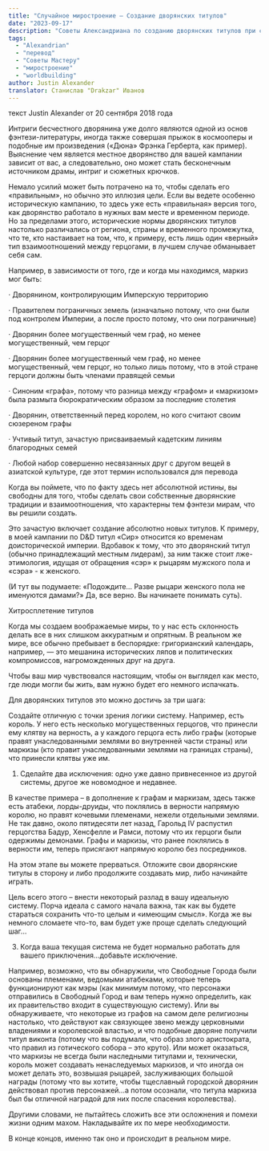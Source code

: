 ```yaml
---
title: "Случайное миростроение – Создание дворянских титулов"
date: "2023-09-17"
description: "Советы Александриана по созданию дворянских титулов при создании сеттинга "
tags:
  - "Alexandrian"
  - "перевод"
  - "Советы Мастеру"
  - "миростроение"
  - "worldbuilding"
author: Justin Alexander
translator: Станислав "Drakzar" Иванов
---
```


текст Justin Alexander от 20 сентября 2018 года

Интриги бесчестного дворянина уже долго являются одной из основ фэнтези-литературы, иногда также совершая прыжок в космооперы и подобные им произведения («Дюна» Фрэнка Герберта, как пример). Выяснение чем является местное дворянство для вашей кампании зависит от вас, а следовательно, оно может стать бесконечным источником драмы, интриг и сюжетных крючков.

Немало усилий может быть потрачено на то, чтобы сделать его «правильным», но обычно это иллюзия цели. Если вы ведете особенно историческую кампанию, то здесь уже есть «правильная» версия того, как дворянство работало в нужных вам месте и временном периоде. Но за пределами этого, исторические нормы дворянских титулов настолько различались от региона, страны и временного промежутка, что те, кто настаивает на том, что, к примеру, есть лишь один «верный» тип взаимоотношений между герцогами, в лучшем случае обманывает себя сам.

Например, в зависимости от того, где и когда мы находимся, маркиз мог быть:

· Дворянином, контролирующим Имперскую территорию

· Правителем пограничных земель (изначально потому, что они были под контролем Империи, а после просто потому, что они пограничные)

· Дворянин более могущественный чем граф, но менее могущественный, чем герцог

· Дворянин более могущественный чем граф, но менее могущественный, чем герцог, но только лишь потому, что в этой стране герцоги должны быть членами правящей семьи

· Синоним «графа», потому что разница между «графом» и «маркизом» была размыта бюрократическим образом за последние столетия

· Дворянин, ответственный перед королем, но кого считают своим сюзереном графы

· Учтивый титул, зачастую присваиваемый кадетским линиям благородных семей

· Любой набор совершенно несвязанных друг с другом вещей в азиатской культуре, где этот термин использовался для перевода

Когда вы поймете, что по факту здесь нет абсолютной истины, вы свободны для того, чтобы сделать свои собственные дворянские традиции и взаимоотношения, что характерны тем фэнтези мирам, что вы решили создать.

Это зачастую включает создание абсолютно новых титулов. К примеру, в моей кампании по D&D титул «Сир» относится ко временам доисторической империи. Вдобавок к тому, что это дворянский титул (обычно принадлежащий местным лидерам), за ним также стоит лже-этимология, идущая от обращения «сэр» к рыцарям мужского пола и «сэра» - к женского.

(И тут вы подумаете: «Подождите… Разве рыцари женского пола не именуются дамами?» Да, все верно. Вы начинаете понимать суть).

Хитросплетение титулов

Когда мы создаем воображаемые миры, то у нас есть склонность делать все в них слишком аккуратным и опрятным. В реальном же мире, все обычно пребывает в беспорядке: григорианский календарь, например, — это мешанина исторических ляпов и политических компромиссов, нагроможденных друг на друга.

Чтобы ваш мир чувствовался настоящим, чтобы он выглядел как место, где люди могли бы жить, вам нужно будет его немного испачкать.

Для дворянских титулов это можно достичь за три шага:

Создайте отличную с точки зрения логики систему.
Например, есть король. У него есть несколько могущественных герцогов, что принесли ему клятву на верность, а у каждого герцога есть либо графы (которые правят унаследованными землями во внутренней части страны) или маркизы (кто правит унаследованными землями на границах страны), что принесли клятвы уже им.

1. Сделайте два исключения: одно уже давно привнесенное из другой системы, другое же новомодное и недавнее.

В качестве примера – в дополнение к графам и маркизам, здесь также есть атабеки, лорды-друиды, что поклялись в верности напрямую королю, но правят кочевыми племенами, нежели отдельными землями. Не так давно, около пятидесяти лет назад, Гарольд IV распустил герцогства Бадур, Хенсфелле и Рамси, потому что их герцоги были одержимы демонами. Графы и маркизы, что ранее поклялись в верности им, теперь присягают напрямую королю без посредников.

На этом этапе вы можете прерваться. Отложите свои дворянские титулы в сторону и либо продолжите создавать мир, либо начинайте играть.

Цель всего этого – внести некоторый разлад в вашу идеальную систему. Порча идеала с самого начала важна, так как вы будете стараться сохранить что-то целым и «имеющим смысл». Когда же вы немного сломаете что-то, вам будет уже проще сделать следующий шаг…

3. Когда ваша текущая система не будет нормально работать для вашего приключения…добавьте исключение.

Например, возможно, что вы обнаружили, что Свободные Города были основаны племенами, ведомыми атабеками, которые теперь функционируют как мэры (как минимум потому, что персонажи отправились в Свободный Город и вам теперь нужно определить, как их правительство входит в существующую систему). Или вы обнаруживаете, что некоторые из графов на самом деле религиозны настолько, что действуют как связующее звено между церковными владениями и королевской властью, и что подобные дворяне получили титул виконта (потому что вы подумали, что образ злого аристократа, что правил из готического собора – это круто). Или может оказаться, что маркизы не всегда были наследными титулами и, технически, король может создавать ненаследуемых маркизов, и что иногда он может делать это, возвышая рыцарей, заслуживающих большой награды (потому что вы хотите, чтобы тщеславный городской дворянин действовал против персонажей…а потом осознали, что титула маркиза был бы отличной наградой для них после спасения королевства).

Другими словами, не пытайтесь сложить все эти осложнения и помехи жизни одним махом. Накладывайте их по мере необходимости.

В конце концов, именно так оно и происходит в реальном мире.

